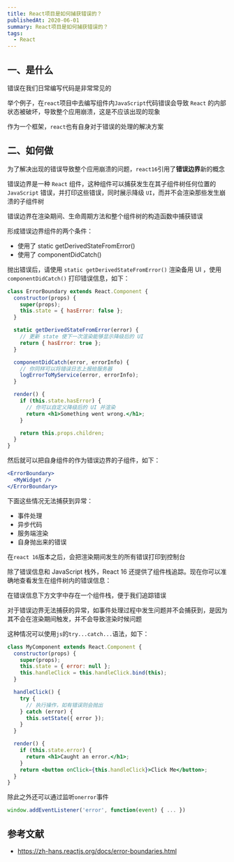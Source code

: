 ```yaml
---
title: React项目是如何捕获错误的？
publishedAt: 2020-06-01
summary: React项目是如何捕获错误的？
tags:
  - React
---
```


## 一、是什么

错误在我们日常编写代码是非常常见的

举个例子，在`react`项目中去编写组件内`JavaScript`代码错误会导致 `React` 的内部状态被破坏，导致整个应用崩溃，这是不应该出现的现象

作为一个框架，`react`也有自身对于错误的处理的解决方案

## 二、如何做

为了解决出现的错误导致整个应用崩溃的问题，`react16`引用了**错误边界**新的概念

错误边界是一种 `React` 组件，这种组件可以捕获发生在其子组件树任何位置的 `JavaScript` 错误，并打印这些错误，同时展示降级 `UI`，而并不会渲染那些发生崩溃的子组件树

错误边界在渲染期间、生命周期方法和整个组件树的构造函数中捕获错误

形成错误边界组件的两个条件：

- 使用了 static getDerivedStateFromError()
- 使用了 componentDidCatch()

抛出错误后，请使用 `static getDerivedStateFromError()` 渲染备用 UI ，使用 `componentDidCatch()` 打印错误信息，如下：

```jsx
class ErrorBoundary extends React.Component {
  constructor(props) {
    super(props);
    this.state = { hasError: false };
  }

  static getDerivedStateFromError(error) {
    // 更新 state 使下一次渲染能够显示降级后的 UI
    return { hasError: true };
  }

  componentDidCatch(error, errorInfo) {
    // 你同样可以将错误日志上报给服务器
    logErrorToMyService(error, errorInfo);
  }

  render() {
    if (this.state.hasError) {
      // 你可以自定义降级后的 UI 并渲染
      return <h1>Something went wrong.</h1>;
    }

    return this.props.children;
  }
}
```

然后就可以把自身组件的作为错误边界的子组件，如下：

```jsx
<ErrorBoundary>
  <MyWidget />
</ErrorBoundary>
```

下面这些情况无法捕获到异常：

- 事件处理
- 异步代码
- 服务端渲染
- 自身抛出来的错误

在`react 16`版本之后，会把渲染期间发生的所有错误打印到控制台

除了错误信息和 JavaScript 栈外，React 16 还提供了组件栈追踪。现在你可以准确地查看发生在组件树内的错误信息：

在错误信息下方文字中存在一个组件栈，便于我们追踪错误

对于错误边界无法捕获的异常，如事件处理过程中发生问题并不会捕获到，是因为其不会在渲染期间触发，并不会导致渲染时候问题

这种情况可以使用`js`的`try...catch...`语法，如下：

```jsx
class MyComponent extends React.Component {
  constructor(props) {
    super(props);
    this.state = { error: null };
    this.handleClick = this.handleClick.bind(this);
  }

  handleClick() {
    try {
      // 执行操作，如有错误则会抛出
    } catch (error) {
      this.setState({ error });
    }
  }

  render() {
    if (this.state.error) {
      return <h1>Caught an error.</h1>;
    }
    return <button onClick={this.handleClick}>Click Me</button>;
  }
}
```

除此之外还可以通过监听`onerror`事件

```js
window.addEventListener('error', function(event) { ... })
```

## 参考文献

- https://zh-hans.reactjs.org/docs/error-boundaries.html
